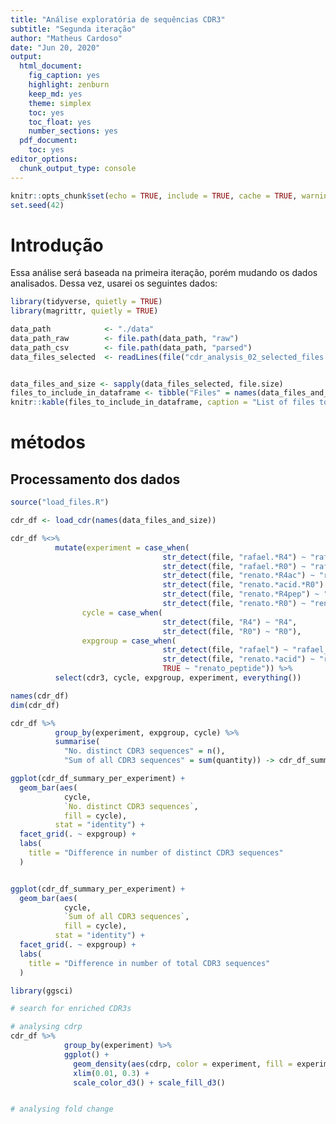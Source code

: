 ```yaml
---
title: "Análise exploratória de sequências CDR3"
subtitle: "Segunda iteração"
author: "Matheus Cardoso"
date: "Jun 20, 2020"
output:
  html_document:
    fig_caption: yes
    highlight: zenburn
    keep_md: yes
    theme: simplex
    toc: yes
    toc_float: yes
    number_sections: yes
  pdf_document:
    toc: yes
editor_options:
  chunk_output_type: console
---
```


```r
knitr::opts_chunk$set(echo = TRUE, include = TRUE, cache = TRUE, warning = FALSE, message = FALSE)
set.seed(42)
```

# Introdução

Essa análise será baseada na primeira iteração, porém mudando os dados analisados.
Dessa vez, usarei os seguintes dados:

```r
library(tidyverse, quietly = TRUE)
library(magrittr, quietly = TRUE)

data_path            <- "./data"
data_path_raw        <- file.path(data_path, "raw")
data_path_csv        <- file.path(data_path, "parsed")
data_files_selected  <- readLines(file("cdr_analysis_02_selected_files.txt"))


data_files_and_size <- sapply(data_files_selected, file.size)
files_to_include_in_dataframe <- tibble("Files" = names(data_files_and_size), "Size (in MB)" = (data_files_and_size/1E6))
knitr::kable(files_to_include_in_dataframe, caption = "List of files to be analysed")
```

# métodos

## Processamento dos dados

```r
source("load_files.R")

cdr_df <- load_cdr(names(data_files_and_size))

cdr_df %<>% 
          mutate(experiment = case_when(
                                  str_detect(file, "rafael.*R4") ~ "rafael_R4",
                                  str_detect(file, "rafael.*R0") ~ "rafael_R0",
                                  str_detect(file, "renato.*R4ac") ~ "renato_ac_R4",
                                  str_detect(file, "renato.*acid.*R0") ~ "renato_ac_R0",
                                  str_detect(file, "renato.*R4pep") ~ "renato_pep_R4",
                                  str_detect(file, "renato.*R0") ~ "renato_pep_R0"),
                cycle = case_when(
                                  str_detect(file, "R4") ~ "R4",
                                  str_detect(file, "R0") ~ "R0"),
                expgroup = case_when(
                                  str_detect(file, "rafael") ~ "rafael_CD20",
                                  str_detect(file, "renato.*acid") ~ "renato_acid",
                                  TRUE ~ "renato_peptide")) %>% 
          select(cdr3, cycle, expgroup, experiment, everything())

names(cdr_df)
dim(cdr_df)
```

```r
cdr_df %>% 
          group_by(experiment, expgroup, cycle) %>% 
          summarise(
            "No. distinct CDR3 sequences" = n(),
            "Sum of all CDR3 sequences" = sum(quantity)) -> cdr_df_summary_per_experiment

ggplot(cdr_df_summary_per_experiment) +
  geom_bar(aes(
            cycle,
            `No. distinct CDR3 sequences`,
            fill = cycle),
          stat = "identity") +
  facet_grid(. ~ expgroup) +
  labs(
    title = "Difference in number of distinct CDR3 sequences"
  )


ggplot(cdr_df_summary_per_experiment) +
  geom_bar(aes(
            cycle,
            `Sum of all CDR3 sequences`,
            fill = cycle),
          stat = "identity") +
  facet_grid(. ~ expgroup) +
  labs(
    title = "Difference in number of total CDR3 sequences"
  )
```

```r
library(ggsci)

# search for enriched CDR3s

# analysing cdrp
cdr_df %>% 
            group_by(experiment) %>% 
            ggplot() +
              geom_density(aes(cdrp, color = experiment, fill = experiment), alpha = 0.2) +
              xlim(0.01, 0.3) +
              scale_color_d3() + scale_fill_d3()


# analysing fold change
```

<!-- ### Isolando apenas as sequências CDR3 enriquecidas -->

<!-- Como é possível perceber pelos dados acima mostrados, temos muitas reads no dataframe. -->
<!-- Entretanto, nosso interesse por agora é nas sequências que foram enriquecidas após várias etapas de seleção. -->
<!-- Para isso, nós precisaremos criar um subset do dataframe inicial, contendo apenas CDR3s que apresentam alto percentual de predominância em seu respectivo arquivo de leitura. -->

<!-- Vou mostrar um exemplo do que quero dizer: -->

<!-- ```{r data_processing_1} -->
<!-- cdr %>% -->
<!--       select(cdr3, type, cdrp, quantity, file) %>%  -->
<!--       head() -> exemplo_unico_cdr -->

<!-- knitr::kable(exemplo_unico_cdr) -->
<!-- ``` -->

<!-- Como é possível observar, nas duas primeras linhas temos uma mesma sequência, que apresenta um percentual de 100% predôminancia em seu respectivo arquivo de leiura. -->
<!-- (coluna `cdrp` - cdr percentage, variando de 0 a 1). -->
<!-- Porém, observamos também que a mesma sequência aparece nesse arquivo somente uma vez. -->
<!-- Ou seja, esses dois primeiros arquivos contém só uma leitura, e, portanto, seu percentual de predominância será de 100%. -->
<!-- Isso, por outro lado, não reflete enriquecimento de CDR3, e, portanto, nós precisamos remover esses casos. -->


<!-- Pensando em como fazer a seleção dessas sequências enriquecidas, fiz algumas análises: -->

<!-- ```{r data_exploration_1} -->
<!-- ggplot(filter(cdr, type == "final")) + -->
<!--   geom_histogram(aes(quantity)) -->

<!-- ggplot(filter(cdr, type == "final")) + -->
<!--   geom_histogram(aes(quantity)) + -->
<!--   xlim(0, 300) -->

<!-- cdr %>% -->
<!--         filter(type == "final") %>%  -->
<!--         mutate(level = case_when( -->
<!--                   quantity <= 300 ~ "quantity <= 300", -->
<!--                   TRUE ~ "quantity > 300")) %>% -->
<!--         group_by(level) %>%  -->
<!--         summarise("Number of CDR3 sequences" = n()) -> cdr_quantity_comparison_1 -->

<!-- knitr::kable(cdr_quantity_comparison_1) -->
<!-- ``` -->


<!-- ```{r data_exploration_2} -->
<!-- ggplot(filter(cdr, type == "final")) + -->
<!--   geom_histogram(aes(cdrp)) -->

<!-- ggplot(filter(cdr, type == "final")) + -->
<!--   geom_histogram(aes(cdrp)) + -->
<!--   xlim(0.5, 1) -->

<!-- cdr %>% -->
<!--         filter(type == "final") %>%  -->
<!--         mutate(level = case_when( -->
<!--                   cdrp <= 0.3 ~ "cdrp <= 0.3", -->
<!--                   TRUE ~ "cdrp > 0.3")) %>% -->
<!--         group_by(level) %>%  -->
<!--         summarise("Percentage" = n()) -> cdr_cdrp_comparison_1 -->

<!-- knitr::kable(cdr_cdrp_comparison_1, caption = "Percentage of prevalence of CDR3 sequence") -->


<!-- cdr %>% -->
<!--         filter(type == "final") %>%  -->
<!--         mutate(level = case_when( -->
<!--                   cdrp < 0.5 ~ "cdrp < 0.5", -->
<!--                   TRUE ~ "cdrp > 0.5")) %>% -->
<!--         group_by(level) %>%  -->
<!--         summarise("Percentage" = n()) -> cdr_cdrp_comparison_2 -->

<!-- knitr::kable(cdr_cdrp_comparison_2, caption = "Percentage of prevalence of CDR3 sequence") -->
<!-- ``` -->

<!-- Como é possível notar, temos 23 sequências de CDR3 que apresentam prevalência maior que 30% em arquivos de leitura individual, e 22 se considerarmos 50% de prevalência. -->

<!-- Para termos noção do que isso significa, vejamos o seguinte: -->

<!-- ```{r data_exploration_3} -->
<!-- cdr$file %>% unique() %>% length() -> total_arquivos_leitura -->

<!-- filter(cdr, type == "final")$file %>% unique() %>% length() -> total_arquivos_leitura_final_read -->

<!-- tibble( -->
<!--   "Arquivo de leitura" = c("Todos (Inicial + Final)", "Apenas Final", "Final com CDR3 prevalência >= 50%"), -->
<!--   "Quantidade de Arquivos" = c(total_arquivos_leitura, total_arquivos_leitura_final_read, cdr_cdrp_comparison_2$Percentage[2]) -->
<!-- ) %>% knitr::kable() -->
<!-- ``` -->

<!-- E, para mostrar todos os arquivos com prevalência maior que 50%: -->

<!-- ```{r data_exploration_4} -->
<!-- cdr %>%  -->
<!--         filter(type == "final" & cdrp >= 0.5) %>%  -->
<!--         select(cdr3, cdrp, quantity, file) %>%  -->
<!--         knitr::kable() -->
<!-- ``` -->


<!-- Portanto, eu resolvi salvar esse dataframe como aquele contendo as sequências enriquecidas. -->

<!-- ```{r data_processing_2} -->
<!-- cdr_rich <- cdr %>% filter(type == "final" & cdrp >= 0.5)  -->
<!-- ``` -->

<!-- **Todo o código feito a partir daqui é um rascunho** -->

<!-- Peço perdão pela bagunça nos próximos blocos. -->
<!-- Eu escrevi isso para me ajudar a entender os dados, sem a intenção de apresentar isso para ninguém. -->

<!-- ## Análise Exploratória -->

<!-- ```{r eda1} -->
<!-- cdr %>% -->
<!--         ungroup() %>%  -->
<!--         arrange(-cdrp, type, file) %>%  -->
<!--         filter(quantity > 1) %>%  -->
<!--         filter(type == "final") -> cdr_final -->

<!-- cdr_final %>%  -->
<!--                 filter(quantity > 1) %>%  -->
<!--                 group_by(file) %>%  -->
<!--                 slice_head(n = 1) -> cdr_enriched -->

<!-- library(GGally) -->
<!-- cdr_enriched %<>% -->
<!--                 select(cdr3:SSF_Sheet, aromatic:file) -->

<!-- cdr_enriched %>% -->
<!--                 ungroup() %>% -->
<!--                 select(-file) %>% -->
<!--                 ggpairs(aes(alpha = 0.4)) -->
<!-- ``` -->



<!-- ```{r eda2} -->
<!-- cdr_final %>%  -->
<!--              ungroup() %>%  -->
<!--              select(!c(cdr3, type, file, invalid)) -> cdr_final_pca -->

<!-- pca_result <- prcomp(cdr_final_pca, center = T, scale. = T) -->
<!-- summary(pca_result) -->

<!-- plot(pca_result$x[,1], pca_result$x[,2]) -->
<!-- cdr_final_pca -->

<!-- cdr_final %>%  -->
<!--               group_by(file) %>%  -->
<!--               arrange(-cdrp) %>%  -->
<!--               slice_head(n = 1) %>%  -->
<!--               ungroup() %>%  -->
<!--               select(!c(cdr3, type, file, invalid)) %>%  -->
<!--               arrange(-cdrp) -> a -->

<!-- # in this line we remove all collumns that have variance equal to 0 -->
<!-- # Doing this, we can apply a pca to the dataframe without erros -->
<!-- # credit goes to: https://stackoverflow.com/a/40317343 -->
<!-- a <- select(a, !c(which(apply(a, 2, var)==0))) -->
<!-- pca_a <- prcomp(a, center = T, scale. = T) -->
<!-- summary(pca_a) -->
<!-- plot(pca_a$x[,1], pca_a$x[,2]) -->

<!-- ggplot(as_tibble(pca_a$x)) + -->
<!--   geom_point(aes(PC1, PC2)) -->

<!-- pca_a$x -->
<!-- str(pca_a) -->

<!-- pca_cdr_result <- cdr %>% -->
<!--                         select(!c(cdr3, type, file, invalid)) %>% -->
<!--                         prcomp(center = T, scale. = T) -->
<!-- summary(pca_cdr_result) -->
<!-- ``` -->

<!-- ```{r eda3} -->
<!-- cdr_final %>%  -->
<!--               group_by(file) %>%  -->
<!--               arrange(-cdrp) %>%  -->
<!--               slice_head(n = 10) %>%  -->
<!--               ungroup() %>%  -->
<!--               select(!c(cdr3, type, file, invalid)) %>%  -->
<!--               arrange(-cdrp) -> b -->

<!-- b <- select(b, !c(which(apply(b, 2, var)==0))) -->
<!-- b -->
<!-- pca_b <- prcomp(b, center = T, scale. = T) -->
<!-- summary(pca_b) -->
<!-- plot(pca_b$x[,1], pca_b$x[,2]) -->

<!-- ggplot(as_tibble(pca_b$x)) + -->
<!--   geom_point(aes(PC1, PC2)) -->

<!-- summary(pca_b) -->
<!-- ``` -->

<!-- ```{r eda4} -->
<!-- summary(cdr$quantity) -->
<!-- cdr %>%  -->
<!--         filter(quantity >= 100) -> a -->
<!-- a -->

<!-- ggplot(a) + -->
<!--   geom_density(aes(quantity)) -->

<!-- ggplot(cdr) + -->
<!--   geom_bar(aes(quantity)) + -->
<!--   xlim(0, 30) -->

<!-- ggplot(cdr) + -->
<!--   geom_histogram(aes(quantity)) + -->
<!--   xlim(0, 300) -->

<!-- ggplot(cdr) + -->
<!--   geom_density(aes(quantity), fill = "lightblue") + -->
<!--   xlim(0, 300) -->

<!-- quantile(cdr$quantity) -->

<!-- dim(cdr) -->
<!-- cdr %>% filter(quantity >= 1E3) %>% dim() -->
<!-- cdr %>% filter(quantity >= 1E4) %>% dim() -->
<!-- cdr %>% filter(quantity >= 1E5) %>% dim() -->

<!-- cdr %>% filter(quantity >= 1E3) -> b -->
<!-- b %>% group_by(type) %>% summarise(total = n()) -->
<!-- b %>% group_by(type) %>% summarise(quantile = quantile(cdrp)) -> b_quantiles -->
<!-- b_quantiles <- add_column(b_quantiles, quantiles = rep(attr(quantile(b$quantity), "names"), 2)) -->
<!-- knitr::kable(b_quantiles) -->

<!-- ggplot(b) + -->
<!--   geom_density(aes(quantity)) -->

<!-- b %>%  -->
<!--       group_by(cdr3, type) %>%  -->
<!--       arrange(-cdrp) -->

<!-- b %>%  -->
<!--       group_by(cdr3, type) %>%  -->
<!--       select(cdr3, type, cdrp, quantity) %>%  -->
<!--       arrange(-cdrp, -quantity) %>%  -->
<!--       slice_head(n = 1) %>%  -->
<!--       arrange(-cdrp, -quantity)  -->

<!-- b %>%  -->
<!--       group_by(type, cdr3) %>%  -->
<!--       summarise(total = n()) %>%  -->
<!--       arrange(-total) -->
<!-- b %>%  -->
<!--       group_by(cdr3, type) %>%  -->
<!--       select(cdr3, type, cdrp, quantity) %>%  -->
<!--       arrange(-cdrp, -quantity) -> c -->

<!-- c %>% filter(type == "initial") %>% slice_head(n = 1) -->

<!-- ggplot(c) + -->
<!--   geom_density(aes(cdrp, color = type), alpha = .4) -->
<!-- ``` -->

<!-- ```{r eda5} -->
<!-- b %>% -->
<!--     group_by(cdr3, type) %>%  -->
<!--     summarise( -->
<!--       quantity = sum(quantity), -->
<!--       reads    = n()) %>%  -->
<!--     arrange(-quantity, -reads) -> d -->

<!-- d -->

<!-- d %>% group_by(type) %>% summarise(n = n()) -->

<!-- ggplot(d) + -->
<!--   geom_density(aes(reads, color = type)) -->

<!-- ggplot(d) + -->
<!--   geom_boxplot(aes(type, log10(quantity), fill = type)) + -->
<!--   geom_jitter(aes(type, log10(quantity), fill = type)) -->

<!-- d -->
<!-- ``` -->


<!-- # Resultados -->

<!-- # Conclusão -->
